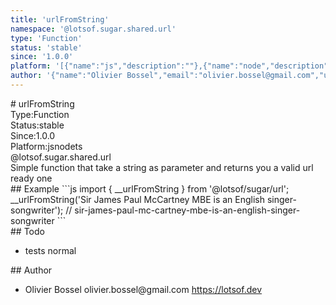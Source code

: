 ```yaml
---
title: 'urlFromString'
namespace: '@lotsof.sugar.shared.url'
type: 'Function'
status: 'stable'
since: '1.0.0'
platform: '[{"name":"js","description":""},{"name":"node","description":""},{"name":"ts","description":""}]'
author: '{"name":"Olivier Bossel","email":"olivier.bossel@gmail.com","url":"https://lotsof.dev"}'
---
```

<div class="docmap-mdx">
# urlFromString
<div class="_metas">
<div class="_type"><span class="_type-label">Type:</span><span class="_type-value">Function</span></div>
<div class="_status"><span class="_status-label">Status:</span><span class="_status-value -stable">stable</span></div>
<div class="_since"><span class="_since-label">Since:</span><span class="_since-value">1.0.0</span></div>
<div class="_platform"><span class="_platform-label">Platform:</span><span class="_platform-value -js">js</span><span class="_platform-value -node">node</span><span class="_platform-value -ts">ts</span></div>
</div>
<div class="_namespace">@lotsof.sugar.shared.url</div>
<div class="_description typo-format typo-rhythm">
Simple function that take a string as parameter and returns you a valid
url ready one
</div>
<div class="_examples">
## Example
```js
import { __urlFromString } from '@lotsof/sugar/url';
__urlFromString('Sir James Paul McCartney MBE is an English singer-songwriter');
// sir-james-paul-mc-cartney-mbe-is-an-english-singer-songwriter
```
</div>
<div class="_todo">
## Todo
<ul class="_list">
<li class="_item">
<span class="_description">tests</span>
<span class="_priority -normal">normal</span>
</li>
</ul>
</div>
<div class="_author">
## Author
<ul class="_list">
<li class="_item">
<span class="_name">Olivier Bossel</span>
<span class="_email">olivier.bossel@gmail.com</span>
<a href="https://lotsof.dev" target="_blank" class="_url">https://lotsof.dev</a>
</li>
</ul>
</div>
</div>